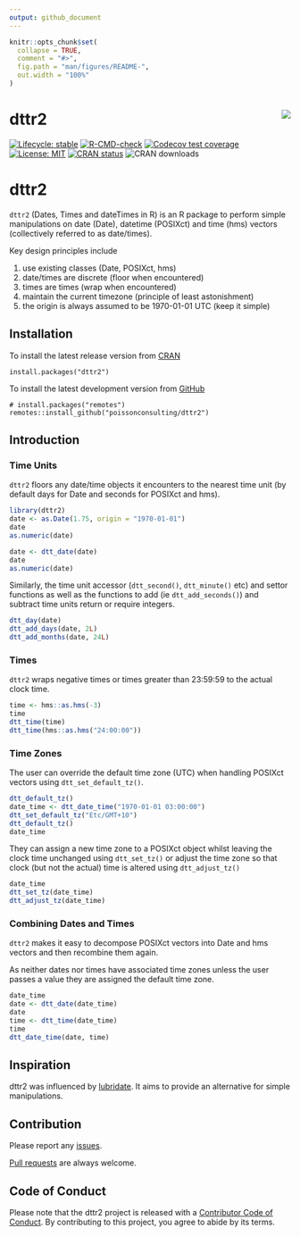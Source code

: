 ```yaml
---
output: github_document
---
```


<!-- README.md is generated from README.Rmd. Please edit that file -->

```r
knitr::opts_chunk$set(
  collapse = TRUE,
  comment = "#>",
  fig.path = "man/figures/README-",
  out.width = "100%"
)
```

# dttr2  <img src="man/figures/logo.png" style="float: right;" />

<!-- badges: start -->
[![Lifecycle: stable](https://img.shields.io/badge/lifecycle-stable-brightgreen.svg)](https://lifecycle.r-lib.org/articles/stages.html#stable)
[![R-CMD-check](https://github.com/poissonconsulting/dttr2/workflows/R-CMD-check/badge.svg)](https://github.com/poissonconsulting/dttr2/actions)
[![Codecov test coverage](https://codecov.io/gh/poissonconsulting/dttr2/branch/master/graph/badge.svg)](https://codecov.io/gh/poissonconsulting/dttr2?branch=master)
[![License: MIT](https://img.shields.io/badge/License-MIT-green.svg)](https://opensource.org/licenses/MIT)
[![CRAN status](https://www.r-pkg.org/badges/version/dttr2)](https://cran.r-project.org/package=dttr2)
![CRAN downloads](http://cranlogs.r-pkg.org/badges/dttr2)
<!-- badges: end -->

# dttr2

`dttr2` (Dates, Times and dateTimes in R) is an R package to perform simple manipulations on date (Date), datetime (POSIXct) and time (hms) vectors (collectively referred to as date/times).

Key design principles include

1. use existing classes (Date, POSIXct, hms)
2. date/times are discrete (floor when encountered)
3. times are times (wrap when encountered)
4. maintain the current timezone (principle of least astonishment)
5. the origin is always assumed to be 1970-01-01 UTC (keep it simple)

## Installation

To install the latest release version from [CRAN](https://cran.r-project.org/package=dttr2)
```
install.packages("dttr2")
```

To install the latest development version from [GitHub](https://github.com/poissonconsulting/dttr2)
```
# install.packages("remotes")
remotes::install_github("poissonconsulting/dttr2")
```

## Introduction

### Time Units

`dttr2` floors any date/time objects it encounters to the nearest time unit (by default days for Date and seconds for POSIXct and hms).

```r
library(dttr2)
date <- as.Date(1.75, origin = "1970-01-01")
date
as.numeric(date)

date <- dtt_date(date)
date
as.numeric(date)
```

Similarly, the time unit accessor (`dtt_second()`, `dtt_minute()` etc) and settor functions as well as the functions to add (ie `dtt_add_seconds()`) and subtract time units return or require integers.

```r
dtt_day(date)
dtt_add_days(date, 2L)
dtt_add_months(date, 24L)
```

### Times

`dttr2` wraps negative times or times greater than 23:59:59 to the actual clock time.

```r
time <- hms::as.hms(-3)
time
dtt_time(time)
dtt_time(hms::as.hms("24:00:00"))
```

### Time Zones

The user can override the default time zone (UTC) when handling POSIXct vectors using `dtt_set_default_tz()`.

```r
dtt_default_tz()
date_time <- dtt_date_time("1970-01-01 03:00:00")
dtt_set_default_tz("Etc/GMT+10")
dtt_default_tz()
date_time
```

They can assign a new time zone to a POSIXct object whilst leaving the clock time unchanged using `dtt_set_tz()` or adjust the time zone so that clock (but not the actual) time is altered using `dtt_adjust_tz()` 

```r
date_time
dtt_set_tz(date_time)
dtt_adjust_tz(date_time)
```

### Combining Dates and Times

`dttr2` makes it easy to decompose POSIXct vectors into Date and hms vectors and then recombine them again.

As neither dates nor times have associated time zones unless the user passes a value they are assigned the default time zone.

```r
date_time
date <- dtt_date(date_time)
date
time <- dtt_time(date_time)
time
dtt_date_time(date, time)
```

## Inspiration

dttr2 was influenced by [lubridate](https://lubridate.tidyverse.org).
It aims to provide an alternative for simple manipulations.

## Contribution

Please report any [issues](https://github.com/poissonconsulting/dttr2/issues).

[Pull requests](https://github.com/poissonconsulting/dttr2/pulls) are always welcome.

## Code of Conduct

Please note that the dttr2 project is released with a [Contributor Code of Conduct](https://contributor-covenant.org/version/2/0/CODE_OF_CONDUCT.html). 
By contributing to this project, you agree to abide by its terms.

